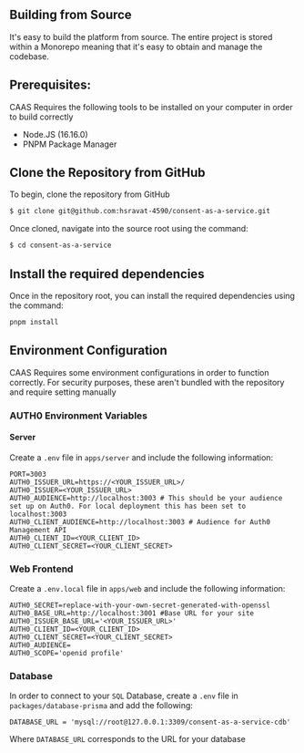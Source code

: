 ## Building from Source

It's easy to build the platform from source. The entire project is stored within a Monorepo meaning that it's easy to obtain and manage the codebase.

## Prerequisites:

CAAS Requires the following tools to be installed on your computer in order to build correctly
* Node.JS (16.16.0)
* PNPM Package Manager

## Clone the Repository from GitHub

To begin, clone the repository from GitHub

```bash
$ git clone git@github.com:hsravat-4590/consent-as-a-service.git
```
Once cloned, navigate into the source root using the command:
```bash
$ cd consent-as-a-service
```

## Install the required dependencies

Once in the repository root, you can install the required dependencies using the command:

```bash
pnpm install
```
## Environment Configuration

CAAS Requires some environment configurations in order to function correctly. For security purposes, these aren't bundled with the repository and require setting manually

### AUTH0 Environment Variables

#### Server
Create a `.env` file in `apps/server` and include the following information:

```env
PORT=3003
AUTH0_ISSUER_URL=https://<YOUR_ISSUER_URL>/
AUTH0_ISSUER=<YOUR_ISSUER_URL>
AUTH0_AUDIENCE=http://localhost:3003 # This should be your audience set up on Auth0. For local deployment this has been set to localhost:3003
AUTH0_CLIENT_AUDIENCE=http://localhost:3003 # Audience for Auth0 Management API
AUTH0_CLIENT_ID=<YOUR_CLIENT_ID>
AUTH0_CLIENT_SECRET=<YOUR_CLIENT_SECRET>
```
### Web Frontend
Create a `.env.local` file in `apps/web` and include the following information:
```env
AUTH0_SECRET=replace-with-your-own-secret-generated-with-openssl
AUTH0_BASE_URL=http://localhost:3001 #Base URL for your site
AUTH0_ISSUER_BASE_URL='<YOUR_ISSUER_URL>'
AUTH0_CLIENT_ID=<YOUR_CLIENT_ID>
AUTH0_CLIENT_SECRET=<YOUR_CLIENT_SECRET>
AUTH0_AUDIENCE=
AUTH0_SCOPE='openid profile'
```

### Database

In order to connect to your `SQL` Database, create a `.env` file in `packages/database-prisma` and add the following:

```env
DATABASE_URL = 'mysql://root@127.0.0.1:3309/consent-as-a-service-cdb'
```
Where `DATABASE_URL` corresponds to the URL for your database